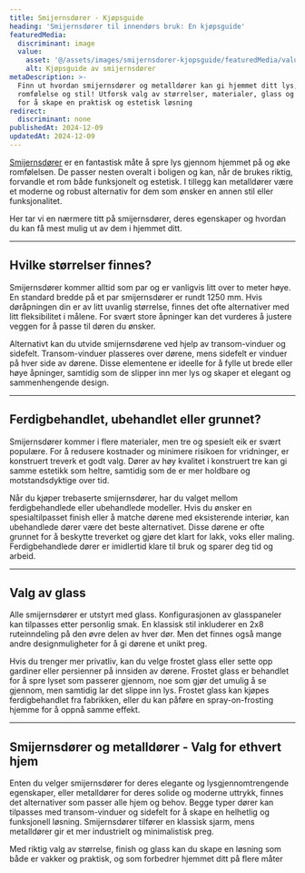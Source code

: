 ```yaml
---
title: Smijernsdører - Kjøpsguide
heading: 'Smijernsdører til innendørs bruk: En kjøpsguide'
featuredMedia:
  discriminant: image
  value:
    asset: '@/assets/images/smijernsdorer-kjopsguide/featuredMedia/value/asset.jpg'
    alt: Kjøpsguide av smijernsdører
metaDescription: >-
  Finn ut hvordan smijernsdører og metalldører kan gi hjemmet ditt lys,
  romfølelse og stil! Utforsk valg av størrelser, materialer, glass og design
  for å skape en praktisk og estetisk løsning
redirect:
  discriminant: none
publishedAt: 2024-12-09
updatedAt: 2024-12-09
---
```

[Smijernsdører](https://www.glass.no/smijernsdor) er en fantastisk måte å spre lys gjennom hjemmet på og øke romfølelsen. De passer nesten overalt i boligen og kan, når de brukes riktig, forvandle et rom både funksjonelt og estetisk. I tillegg kan metalldører være et moderne og robust alternativ for dem som ønsker en annen stil eller funksjonalitet.

Her tar vi en nærmere titt på smijernsdører, deres egenskaper og hvordan du kan få mest mulig ut av dem i hjemmet ditt.

---

## Hvilke størrelser finnes?

Smijernsdører kommer alltid som par og er vanligvis litt over to meter høye. En standard bredde på et par smijernsdører er rundt 1250 mm. Hvis døråpningen din er av litt uvanlig størrelse, finnes det ofte alternativer med litt fleksibilitet i målene. For svært store åpninger kan det vurderes å justere veggen for å passe til døren du ønsker.

Alternativt kan du utvide smijernsdørene ved hjelp av transom-vinduer og sidefelt. Transom-vinduer plasseres over dørene, mens sidefelt er vinduer på hver side av dørene. Disse elementene er ideelle for å fylle ut brede eller høye åpninger, samtidig som de slipper inn mer lys og skaper et elegant og sammenhengende design.

---

## Ferdigbehandlet, ubehandlet eller grunnet?

Smijernsdører kommer i flere materialer, men tre og spesielt eik er svært populære. For å redusere kostnader og minimere risikoen for vridninger, er konstruert treverk et godt valg. Dører av høy kvalitet i konstruert tre kan gi samme estetikk som heltre, samtidig som de er mer holdbare og motstandsdyktige over tid.

Når du kjøper trebaserte smijernsdører, har du valget mellom ferdigbehandlede eller ubehandlede modeller. Hvis du ønsker en spesialtilpasset finish eller å matche dørene med eksisterende interiør, kan ubehandlede dører være det beste alternativet. Disse dørene er ofte grunnet for å beskytte treverket og gjøre det klart for lakk, voks eller maling. Ferdigbehandlede dører er imidlertid klare til bruk og sparer deg tid og arbeid.

---

## Valg av glass

Alle smijernsdører er utstyrt med glass. Konfigurasjonen av glasspaneler kan tilpasses etter personlig smak. En klassisk stil inkluderer en 2x8 ruteinndeling på den øvre delen av hver dør. Men det finnes også mange andre designmuligheter for å gi dørene et unikt preg.

Hvis du trenger mer privatliv, kan du velge frostet glass eller sette opp gardiner eller persienner på innsiden av dørene. Frostet glass er behandlet for å spre lyset som passerer gjennom, noe som gjør det umulig å se gjennom, men samtidig lar det slippe inn lys. Frostet glass kan kjøpes ferdigbehandlet fra fabrikken, eller du kan påføre en spray-on-frosting hjemme for å oppnå samme effekt.

---

## Smijernsdører og metalldører - Valg for ethvert hjem

Enten du velger smijernsdører for deres elegante og lysgjennomtrengende egenskaper, eller metalldører for deres solide og moderne uttrykk, finnes det alternativer som passer alle hjem og behov. Begge typer dører kan tilpasses med transom-vinduer og sidefelt for å skape en helhetlig og funksjonell løsning. Smijernsdører tilfører en klassisk sjarm, mens metalldører gir et mer industrielt og minimalistisk preg.

Med riktig valg av størrelse, finish og glass kan du skape en løsning som både er vakker og praktisk, og som forbedrer hjemmet ditt på flere måter
